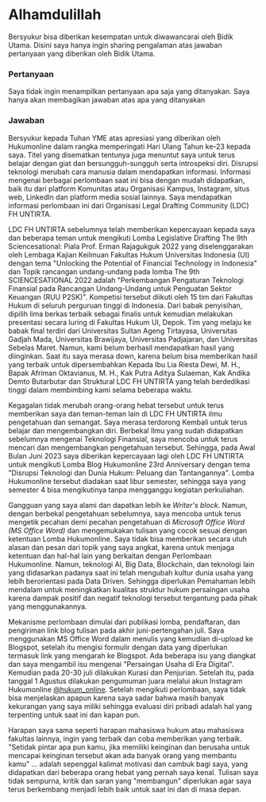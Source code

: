 # Alhamdulillah

Bersyukur bisa diberikan kesempatan untuk diwawancarai oleh Bidik Utama. Disini saya hanya ingin sharing pengalaman atas jawaban pertanyaan yang diberikan oleh Bidik Utama.

### Pertanyaan

Saya tidak ingin menampilkan pertanyaan apa saja yang ditanyakan. Saya hanya akan membagikan jawaban atas apa yang ditanyakan

### Jawaban

Bersyukur kepada Tuhan YME atas apresiasi yang diberikan oleh Hukumonline dalam rangka memperingati Hari Ulang Tahun ke-23 kepada saya. Titel yang disematkan tentunya juga menuntut saya untuk terus belajar dengan giat dan bersungguh-sungguh serta introspeksi diri. Disrupsi teknologi merubah cara manusia dalam mendapatkan informasi. Informasi mengenai berbagai perlombaan saat ini bisa dengan mudah didapatkan, baik itu dari platform Komunitas atau Organisasi Kampus, Instagram, situs web, LinkedIn dan platform media sosial lainnya. Saya mendapatkan informasi perlombaan ini dari Organisasi Legal Drafting Community (LDC) FH UNTIRTA.

LDC FH UNTIRTA sebelumnya telah memberikan kepercayaan kepada saya dan beberapa teman untuk mengikuti Lomba Legislative Drafting The 9th Sciencesational: Piala Prof. Erman Rajagukguk 2022 yang diselenggarakan oleh Lembaga Kajian Keilmuan Fakultas Hukum Universitas Indonesia (UI) dengan tema "Unlocking the Potential of Financial Technology in Indonesia" dan Topik rancangan undang-undang pada lomba The 9th SCIENCESATIONAL 2022 adalah "Perkembangan Pengaturan Teknologi Finansial pada Rancangan Undang-Undang untuk Penguatan Sektor Keuangan (RUU P2SK)". Kompetisi tersebut diikuti oleh 15 tim dari Fakultas Hukum di seluruh perguruan tinggi di Indonesia. Dari babak penyisihan, dipilih lima berkas terbaik sebagai finalis untuk kemudian melakukan presentasi secara luring di Fakultas Hukum UI, Depok. Tim yang melaju ke babak final terdiri dari Universitas Sultan Ageng Tirtayasa, Universitas Gadjah Mada, Universitas Brawijaya, Universitas Padjajaran, dan Universitas Sebelas Maret. Namun, kami belum berhasil mendapatkan hasil yang diinginkan. Saat itu saya merasa down, karena belum bisa memberikan hasil yang terbaik untuk dipersembahkan Kepada Ibu Lia Riesta Dewi, M. H., Bapak Afriman Oktavianus, M. H., Kak Putra Aditya Sulaeman, Kak Andika Demto Butarbutar dan Struktural LDC FH UNTIRTA yang telah berdedikasi tinggi dalam membimbing kami selama beberapa waktu.

Kegagalan tidak merubah orang-orang hebat tersebut untuk terus memberikan saya dan teman-teman lain di LDC FH UNTIRTA ilmu pengetahuan dan semangat. Saya merasa terdorong Kembali untuk terus belajar dan mengembangkan diri. Berbekal Ilmu yang sudah didapatkan sebelumnya mengenai Teknologi Finansial, saya mencoba untuk terus mencari dan mengembangkan pengetahuan tersebut. Sehingga, pada Awal Bulan Juni 2023 saya diberikan kepercayaan lagi oleh LDC FH UNTIRTA untuk mengikuti Lomba Blog Hukumonline 23rd Anniversary dengan tema "Disrupsi Teknologi dan Dunia Hukum: Peluang dan Tantangannya". Lomba Hukumonline tersebut diadakan saat libur semester, sehingga saya yang semester 4 bisa mengikutinya tanpa mengganggu kegiatan perkuliahan.

Gangguan yang saya alami dan dapatkan lebih ke _Writer's block_. Namun, dengan berbekal pengetahuan sebelumnya, saya mencoba untuk terus mengetik pecahan demi pecahan pengetahuan di _Microsoft Office Word (MS Office Word)_ dan mengemukakan tulisan yang cocok sesuai dengan ketentuan Lomba Hukumonline. Saya tidak bisa memberikan secara utuh alasan dan pesan dari topik yang saya angkat, karena untuk menjaga ketentuan dan hal-hal lain yang berkaitan dengan Perlombaan Hukumonline. Namun, teknologi AI, Big Data, Blockchain, dan teknologi lain yang didasarkan padanya saat ini telah mengubah kultur dunia usaha yang lebih berorientasi pada Data Driven. Sehingga diperlukan Pemahaman lebih mendalam untuk meningkatkan kualitas struktur hukum persaingan usaha karena dampak positif dan negatif teknologi tersebut tergantung pada pihak yang menggunakannya.

Mekanisme perlombaan dimulai dari publikasi lomba, pendaftaran, dan pengiriman link blog tulisan pada akhir juni-pertengahan juli. Saya menggunakan MS Office Word dalam menulis yang kemudian di-upload ke Blogspot, setelah itu mengisi formulir dengan data yang diperlukan termasuk link yang mengarah ke Blogspot. Ada beberapa isu yang diangkat dan saya mengambil isu mengenai "Persaingan Usaha di Era Digital". Kemudian pada 20-30 juli dilakukan Kurasi dan Penjurian. Setelah itu, pada tanggal 1 Agustus dilakukan pengumuman juara melalui akun Instagram Hukumonline [@hukum_online](https://www.instagram.com/p/CvY38qPJkgr/?utm_source=ig_web_copy_link&igshid=MzRlODBiNWFlZA==). Setelah mengikuti perlombaan, saya tidak bisa menjelaskan apapun karena saya sadar bahwa masih banyak kekurangan yang saya miliki sehingga evaluasi diri pribadi adalah hal yang terpenting untuk saat ini dan kapan pun.

Harapan saya sama seperti harapan mahasiswa hukum atau mahasiswa fakultas lainnya, ingin yang terbaik dan coba memberikan yang terbaik. "Setidak pintar apa pun kamu, jika memiliki keinginan dan berusaha untuk mencapai keinginan tersebut akan ada banyak orang yang membantu kamu" … adalah sepenggal kalimat motivasi dan cambuk bagi saya, yang didapatkan dari beberapa orang hebat yang pernah saya kenal. Tulisan saya tidak sempurna, kritik dan saran yang "membangun" diperlukan agar saya terus berkembang menjadi lebih baik untuk saat ini dan di masa depan.
